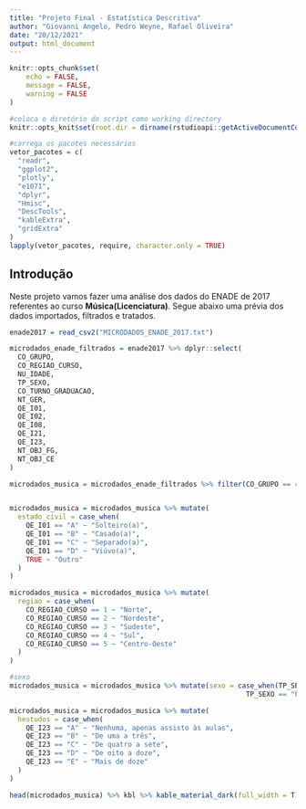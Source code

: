 ```yaml
---
title: "Projeto Final - Estatística Descritiva"
author: "Giovanni Angelo, Pedro Weyne, Rafael Oliveira"
date: "20/12/2021"
output: html_document
---
```


```r
knitr::opts_chunk$set(
	echo = FALSE,
	message = FALSE,
	warning = FALSE
)

#coloca o diretório do script como working directory
knitr::opts_knit$set(root.dir = dirname(rstudioapi::getActiveDocumentContext()$path))

#carrega os pacotes necessários
vetor_pacotes = c(
  "readr",
  "ggplot2",
  "plotly",
  "e1071",
  "dplyr",
  "Hmisc",
  "DescTools",
  "kableExtra",
  "gridExtra"
)
lapply(vetor_pacotes, require, character.only = TRUE)
```

## Introdução

Neste projeto vamos fazer uma análise dos dados do ENADE de 2017 referentes ao curso **Música(Licenciatura)**. Segue abaixo uma prévia dos dados importados, filtrados e tratados.

```r
enade2017 = read_csv2("MICRODADOS_ENADE_2017.txt")

microdados_enade_filtrados = enade2017 %>% dplyr::select(
  CO_GRUPO,
  CO_REGIAO_CURSO,
  NU_IDADE,
  TP_SEXO,
  CO_TURNO_GRADUACAO,
  NT_GER,
  QE_I01,
  QE_I02,
  QE_I08,
  QE_I21,
  QE_I23,
  NT_OBJ_FG,
  NT_OBJ_CE
)

microdados_musica = microdados_enade_filtrados %>% filter(CO_GRUPO == 4301)


microdados_musica = microdados_musica %>% mutate(
  estado_civil = case_when(
    QE_I01 == "A" ~ "Solteiro(a)",
    QE_I01 == "B" ~ "Casado(a)",
    QE_I01 == "C" ~ "Separado(a)",
    QE_I01 == "D" ~ "Viúvo(a)",
    TRUE ~ "Outro"
  )
)

microdados_musica = microdados_musica %>% mutate(
  regiao = case_when(
    CO_REGIAO_CURSO == 1 ~ "Norte",
    CO_REGIAO_CURSO == 2 ~ "Nordeste",
    CO_REGIAO_CURSO == 3 ~ "Sudeste",
    CO_REGIAO_CURSO == 4 ~ "Sul",
    CO_REGIAO_CURSO == 5 ~ "Centro-Oeste"
  )
)

#sexo
microdados_musica = microdados_musica %>% mutate(sexo = case_when(TP_SEXO == "M" ~ "Masculino",
                                                          TP_SEXO == "F" ~ "Feminino"))

microdados_musica = microdados_musica %>% mutate(
  hestudos = case_when(
    QE_I23 == "A" ~ "Nenhuma, apenas assisto às aulas",
    QE_I23 == "B" ~ "De uma a três",
    QE_I23 == "C" ~ "De quatro a sete",
    QE_I23 == "D" ~ "De oito a doze",
    QE_I23 == "E" ~ "Mais de doze"
  )
)

head(microdados_musica) %>% kbl %>% kable_material_dark(full_width = T)

```
